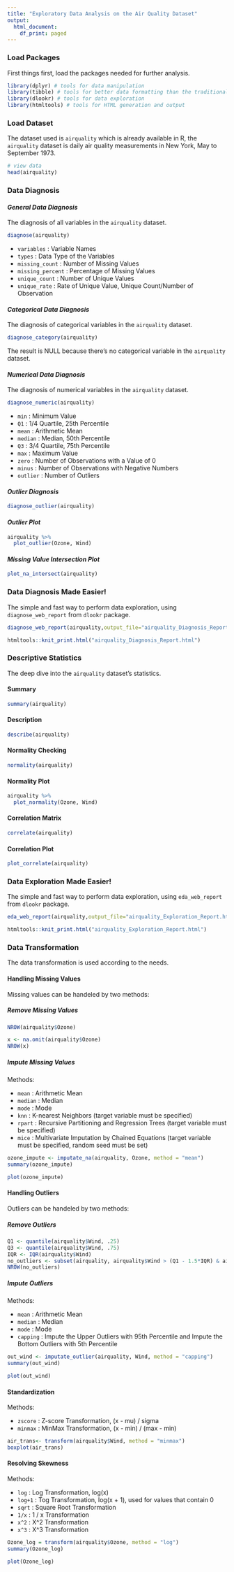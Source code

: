 ```yaml
---
title: "Exploratory Data Analysis on the Air Quality Dataset"
output:
  html_document:
    df_print: paged
---
```


### Load Packages
First things first, load the packages needed for further analysis.
```r
library(dplyr) # tools for data manipulation
library(tibble) # tools for better data formatting than the traditional data frame
library(dlookr) # tools for data exploration
library(htmltools) # tools for HTML generation and output
```

### Load Dataset
The dataset used is `airquality` which is already available in R, the `airquality` dataset is daily air quality measurements in New York, May to September 1973.
```r
# view data
head(airquality)
```

### Data Diagnosis

#### *General Data Diagnosis*
The diagnosis of all variables in the `airquality` dataset.
```r
diagnose(airquality)
```
* `variables` : Variable Names
* `types` : Data Type of the Variables
* `missing_count` : Number of Missing Values
* `missing_percent` : Percentage of Missing Values
* `unique_count` : Number of Unique Values
* `unique_rate` : Rate of Unique Value, Unique Count/Number of Observation

#### *Categorical Data Diagnosis*
The diagnosis of categorical variables in the `airquality` dataset.
```r
diagnose_category(airquality)
```
The result is NULL because there's no categorical variable in the `airquality` dataset.

#### *Numerical Data Diagnosis*
The diagnosis of numerical variables in the `airquality` dataset.
```r
diagnose_numeric(airquality)
```
* `min` : Minimum Value
* `Q1` : 1/4 Quartile, 25th Percentile
* `mean` : Arithmetic Mean
* `median` : Median, 50th Percentile
* `Q3` : 3/4 Quartile, 75th Percentile
* `max` : Maximum Value
* `zero` : Number of Observations with a Value of 0
* `minus` : Number of Observations with Negative Numbers
* `outlier` : Number of Outliers

#### *Outlier Diagnosis*
```r
diagnose_outlier(airquality)
```

#### *Outlier Plot*
```r
airquality %>%
  plot_outlier(Ozone, Wind)
```

#### *Missing Value Intersection Plot*
```r
plot_na_intersect(airquality)
```

### Data Diagnosis Made Easier!
The simple and fast way to perform data exploration, using `diagnose_web_report` from `dlookr` package.
```r
diagnose_web_report(airquality,output_file="airquality_Diagnosis_Report.html",output_dir="~/Downloads/")
```

```r
htmltools::knit_print.html("airquality_Diagnosis_Report.html")
```

### Descriptive Statistics
The deep dive into the `airquality` dataset's statistics.

#### Summary
```r
summary(airquality)
```

#### Description
```r
describe(airquality)
```

#### Normality Checking
```r
normality(airquality)
```

#### Normality Plot
```r
airquality %>%
  plot_normality(Ozone, Wind)
```

#### Correlation Matrix
```r
correlate(airquality)
```

#### Correlation Plot
```r
plot_correlate(airquality)
```


### Data Exploration Made Easier!
The simple and fast way to perform data exploration, using `eda_web_report` from `dlookr` package.
```r
eda_web_report(airquality,output_file="airquality_Exploration_Report.html",output_dir="~/Downloads/")
```

```r
htmltools::knit_print.html("airquality_Exploration_Report.html")
```

### Data Transformation
The data transformation is used according to the needs.

#### Handling Missing Values
Missing values can be handeled by two methods:

##### Remove Missing Values
```r
NROW(airquality$Ozone)
```
```r
x <- na.omit(airquality$Ozone)
NROW(x)
```

##### Impute Missing Values
Methods:

* `mean` : Arithmetic Mean
* `median` : Median
* `mode` : Mode
* `knn` : K-nearest Neighbors (target variable must be specified)
* `rpart` : Recursive Partitioning and Regression Trees (target variable must be specified)
* `mice` : Multivariate Imputation by Chained Equations (target variable must be specified, random seed must be set)

```r
ozone_impute <- imputate_na(airquality, Ozone, method = "mean")
summary(ozone_impute)
```
```r
plot(ozone_impute)
```

#### Handling Outliers
Outliers can be handeled by two methods:

##### Remove Outliers
```r
Q1 <- quantile(airquality$Wind, .25)
Q3 <- quantile(airquality$Wind, .75)
IQR <- IQR(airquality$Wind)
no_outliers <- subset(airquality, airquality$Wind > (Q1 - 1.5*IQR) & airquality$Wind < (Q3 + 1.5*IQR))
NROW(no_outliers)
```

##### Impute Outliers
Methods:

* `mean` : Arithmetic Mean
* `median` : Median
* `mode` : Mode
* `capping` : Impute the Upper Outliers with 95th Percentile and Impute the Bottom Outliers with 5th Percentile

```r
out_wind <- imputate_outlier(airquality, Wind, method = "capping")
summary(out_wind)
```
```r
plot(out_wind)
```

#### Standardization
Methods:

* `zscore` : Z-score Transformation, (x - mu) / sigma
* `minmax` : MinMax Transformation, (x - min) / (max - min)

```r
air_trans<- transform(airquality$Wind, method = "minmax")
boxplot(air_trans)
```

#### Resolving Skewness
Methods:

* `log` : Log Transformation, log(x)
* `log+1` : Tog Transformation, log(x + 1), used for values that contain 0
* `sqrt` : Square Root Transformation
* `1/x` : 1 / x Transformation
* `x^2` : X^2 Transformation
* `x^3` : X^3 Transformation

```r
Ozone_log = transform(airquality$Ozone, method = "log")
summary(Ozone_log)
```
```r
plot(Ozone_log)
```